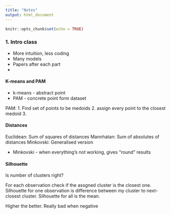 ```yaml
---
title: "Notes"
output: html_document
---
```


```r
knitr::opts_chunk$set(echo = TRUE)
```

### 1. Intro class 

- More intuition, less coding
- Many models 
- Papers after each part 
- 

#### K-means and PAM

- k-means - abstract point
- PAM - concrete point form dataset

PAM:
1. Find set of points to be medoids
2. assign every point to the closest medoid 
3. 


#### Distances

Euclidean: Sum of squares of distances
Mannhatan: Sum of absolutes of distances
Minkovski: Generalised version

- Minkovski - when everything's not working, gives "round" results


#### Silhouette 

Is number of clusters right? 

For each observation check if the assgned cluster is the closest one. Silhouette for one observation is difference between my cluster to next-closest cluster. Silhouette for all is the mean. 

Higher the better. Really bad when negative








